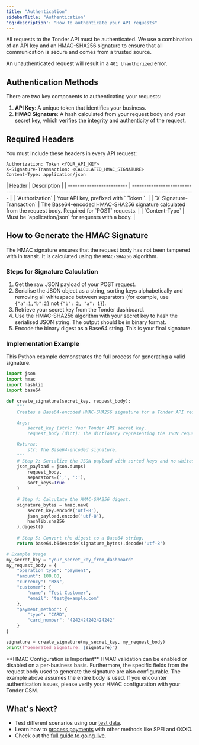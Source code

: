 ```yaml
---
title: "Authentication"
sidebarTitle: "Authentication"
'og:description': "How to authenticate your API requests"
---
```


All requests to the Tonder API must be authenticated. We use a combination of an API key and an HMAC-SHA256 signature to ensure that all communication is secure and comes from a trusted source.

An unauthenticated request will result in a `401 Unauthorized` error.

## Authentication Methods

There are two key components to authenticating your requests:

1.  **API Key**: A unique token that identifies your business.
2.  **HMAC Signature**: A hash calculated from your request body and your secret key, which verifies the integrity and authenticity of the request.

## Required Headers

You must include these headers in every API request:

```http
Authorization: Token <YOUR_API_KEY>
X-Signature-Transaction: <CALCULATED_HMAC_SIGNATURE>
Content-Type: application/json
```

<AccordionGroup>
<Accordion title="Header Descriptions">
| Header                    | Description                                                                                              |
| ------------------------- | -------------------------------------------------------------------------------------------------------- |
| `Authorization`           | Your API key, prefixed with ` Token  `.                                                                     |
| `X-Signature-Transaction` | The Base64-encoded HMAC-SHA256 signature calculated from the request body. Required for `POST` requests. |
| `Content-Type`            | Must be `application/json` for requests with a body.                                                     |
</Accordion>
</AccordionGroup>

## How to Generate the HMAC Signature

The HMAC signature ensures that the request body has not been tampered with in transit. It is calculated using the `HMAC-SHA256` algorithm.

### Steps for Signature Calculation

1. Get the raw JSON payload of your POST request.
2. Serialise the JSON object as a string, sorting keys alphabetically and removing all whitespace between separators (for example, use `{"a":1,"b":2}` not `{"b": 2, "a": 1}`).
3. Retrieve your secret key from the Tonder dashboard.
4. Use the HMAC-SHA256 algorithm with your secret key to hash the serialised JSON string. The output should be in binary format.
5. Encode the binary digest as a Base64 string. This is your final signature.

### Implementation Example

This Python example demonstrates the full process for generating a valid signature.

```python
import json
import hmac
import hashlib
import base64

def create_signature(secret_key, request_body):
    """
    Creates a Base64-encoded HMAC-SHA256 signature for a Tonder API request.

    Args:
        secret_key (str): Your Tonder API secret key.
        request_body (dict): The dictionary representing the JSON request body.

    Returns:
        str: The Base64-encoded signature.
    """
    # Step 2: Serialize the JSON payload with sorted keys and no whitespace.
    json_payload = json.dumps(
        request_body, 
        separators=(',', ':'), 
        sort_keys=True
    )
    
    # Step 4: Calculate the HMAC-SHA256 digest.
    signature_bytes = hmac.new(
        secret_key.encode('utf-8'),
        json_payload.encode('utf-8'),
        hashlib.sha256
    ).digest()
    
    # Step 5: Convert the digest to a Base64 string.
    return base64.b64encode(signature_bytes).decode('utf-8')

# Example Usage
my_secret_key = "your_secret_key_from_dashboard"
my_request_body = {
    "operation_type": "payment",
    "amount": 100.00,
    "currency": "MXN",
    "customer": {
        "name": "Test Customer",
        "email": "test@example.com"
    },
    "payment_method": {
        "type": "CARD",
        "card_number": "4242424242424242" 
    }
}

signature = create_signature(my_secret_key, my_request_body)
print(f"Generated Signature: {signature}")
```

<Warning>
**HMAC Configuration is Important**
HMAC validation can be enabled or disabled on a per-business basis. Furthermore, the specific fields from the request body used to generate the signature are also configurable. The example above assumes the entire body is used. If you encounter authentication issues, please verify your HMAC configuration with your Tonder CSM.
</Warning>


## What's Next?

- Test different scenarios using our [test data](/direct-integration/testing-data).
- Learn how to [process payments](/direct-integration/guides/create-payments/create-a-payment) with other methods like SPEI and OXXO.
- Check out the [full guide to going live](/direct-integration/process-overview).
